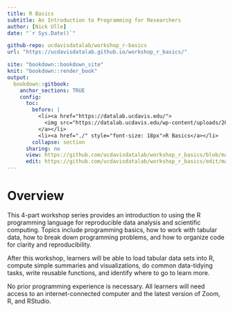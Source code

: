 ```yaml
---
title: R Basics
subtitle: An Introduction to Programming for Researchers
author: [Nick Ulle]
date: "`r Sys.Date()`"

github-repo: ucdavisdatalab/workshop_r-basics
url: "https://ucdavisdatalab.github.io/workshop_r_basics/"

site: "bookdown::bookdown_site"
knit: "bookdown::render_book"
output:
  bookdown::gitbook:
    anchor_sections: TRUE
    config:
      toc:
        before: |
          <li><a href="https://datalab.ucdavis.edu/">
            <img src="https://datalab.ucdavis.edu/wp-content/uploads/2019/07/datalab-logo-full-color-rgb-1.png" style="height: 100%; width: 100%; object-fit: contain" />
          </a></li>
          <li><a href="./" style="font-size: 18px">R Basics</a></li>
        collapse: section
      sharing: no
      view: https://github.com/ucdavisdatalab/workshop_r_basics/blob/master/%s
      edit: https://github.com/ucdavisdatalab/workshop_r_basics/edit/master/%s
---
```


# Overview {-}

This 4-part workshop series provides an introduction to using the R programming
language for reproducible data analysis and scientific computing. Topics
include programming basics, how to work with tabular data, how to break down
programming problems, and how to organize code for clarity and reproducibility.

After this workshop, learners will be able to load tabular data sets into R,
compute simple summaries and visualizations, do common data-tidying tasks,
write reusable functions, and identify where to go to learn more.

No prior programming experience is necessary. All learners will need access to
an internet-connected computer and the latest version of Zoom, R, and RStudio.
